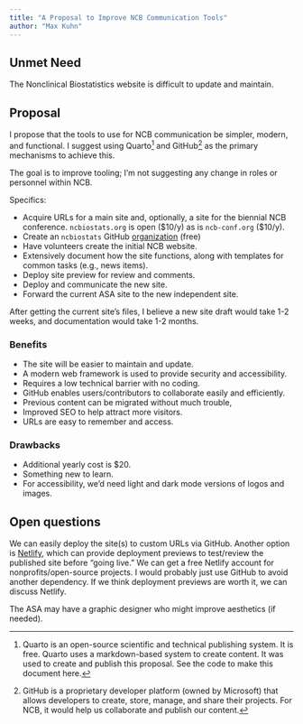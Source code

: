 ```yaml
---
title: "A Proposal to Improve NCB Communication Tools"
author: "Max Kuhn"
---
```


## Unmet Need

The Nonclinical Biostatistics website is difficult to update and maintain. 

## Proposal

I propose that the tools to use for NCB communication be simpler, modern, and functional. I suggest using Quarto^[Quarto is an open-source scientific and technical publishing system. It is free. Quarto uses a markdown-based system to create content. It was used to create and publish this proposal. See the code to make this document here.] and GitHub^[GitHub is a proprietary developer platform (owned by Microsoft) that allows developers to create, store, manage, and share their projects. For NCB, it would help us collaborate and publish our content.] as the primary mechanisms to achieve this. 

The goal is to improve tooling; I’m not suggesting any change in roles or personnel within NCB. 

Specifics: 

- Acquire URLs for a main site and, optionally, a site for the biennial NCB conference. `ncbiostats.org` is open ($10/y) as is `ncb-conf.org` ($10/y).
- Create an `ncbiostats` GitHub [organization](https://docs.github.com/en/organizations/collaborating-with-groups-in-organizations/about-organizations) (free)
- Have volunteers create the initial NCB website. 
- Extensively document how the site functions, along with templates for common tasks (e.g., news items).
- Deploy site preview for review and comments.
- Deploy and communicate the new site.
- Forward the current ASA site to the new independent site. 

After getting the current site’s files, I believe a new site draft would take 1-2 weeks, and documentation would take 1-2 months. 

### Benefits {.unnumbered}

- The site will be easier to maintain and update. 
- A modern web framework is used to provide security and accessibility. 
- Requires a low technical barrier with no coding. 
- GitHub enables users/contributors to collaborate easily and efficiently.  
- Previous content can be migrated without much trouble, 
- Improved SEO to help attract more visitors. 
- URLs are easy to remember and access. 

### Drawbacks {.unnumbered}

- Additional yearly cost is $20. 
- Something new to learn. 
- For accessibility, we’d need light and dark mode versions of logos and images. 

## Open questions

We can easily deploy the site(s) to custom URLs via GitHub. Another option is [Netlify](https://www.netlify.com/), which can provide deployment previews to test/review the published site before “going live.” We can get a free Netlify account for nonprofits/open-source projects. I would probably just use GitHub to avoid another dependency. If we think deployment previews are worth it, we can discuss Netlify. 

The ASA may have a graphic designer who might improve aesthetics (if needed). 

